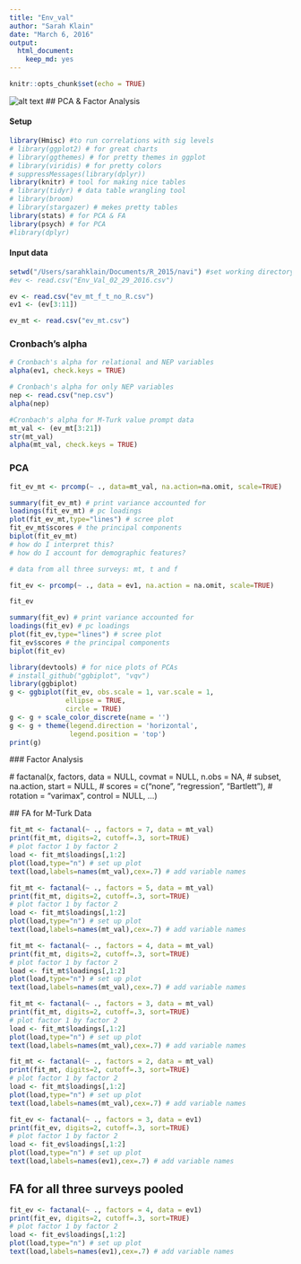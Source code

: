 ```yaml
---
title: "Env_val"
author: "Sarah Klain"
date: "March 6, 2016"
output: 
  html_document: 
    keep_md: yes
---
```


```r
knitr::opts_chunk$set(echo = TRUE)
```
![alt text](Pandora8.jpg)
## PCA & Factor Analysis

#### Setup

```r
library(Hmisc) #to run correlations with sig levels
# library(ggplot2) # for great charts
# library(ggthemes) # for pretty themes in ggplot
# library(viridis) # for pretty colors
# suppressMessages(library(dplyr))
library(knitr) # tool for making nice tables
# library(tidyr) # data table wrangling tool
# library(broom)
# library(stargazer) # mekes pretty tables
library(stats) # for PCA & FA
library(psych) # for PCA
#library(dplyr)
```

#### Input data
```r
setwd("/Users/sarahklain/Documents/R_2015/navi") #set working directory
#ev <- read.csv("Env_Val_02_29_2016.csv")

ev <- read.csv("ev_mt_f_t_no_R.csv")
ev1 <- (ev[3:11])

ev_mt <- read.csv("ev_mt.csv")
```

### Cronbach's alpha
```r
# Cronbach's alpha for relational and NEP variables
alpha(ev1, check.keys = TRUE)

# Cronbach's alpha for only NEP variables
nep <- read.csv("nep.csv")
alpha(nep)

#Cronbach's alpha for M-Turk value prompt data
mt_val <- (ev_mt[3:21]) 
str(mt_val)
alpha(mt_val, check.keys = TRUE)
```

### PCA

```r
fit_ev_mt <- prcomp(~ ., data=mt_val, na.action=na.omit, scale=TRUE)

summary(fit_ev_mt) # print variance accounted for 
loadings(fit_ev_mt) # pc loadings 
plot(fit_ev_mt,type="lines") # scree plot 
fit_ev_mt$scores # the principal components
biplot(fit_ev_mt)
# how do I interpret this?
# how do I account for demographic features?
```

```r
# data from all three surveys: mt, t and f

fit_ev <- prcomp(~ ., data = ev1, na.action = na.omit, scale=TRUE)

fit_ev

summary(fit_ev) # print variance accounted for 
loadings(fit_ev) # pc loadings 
plot(fit_ev,type="lines") # scree plot 
fit_ev$scores # the principal components
biplot(fit_ev)
```

```r
library(devtools) # for nice plots of PCAs
# install_github("ggbiplot", "vqv")
library(ggbiplot)
g <- ggbiplot(fit_ev, obs.scale = 1, var.scale = 1, 
              ellipse = TRUE, 
              circle = TRUE)
g <- g + scale_color_discrete(name = '')
g <- g + theme(legend.direction = 'horizontal', 
               legend.position = 'top')
print(g)
```
 
 ### Factor Analysis

 # factanal(x, factors, data = NULL, covmat = NULL, n.obs = NA,
 #        subset, na.action, start = NULL,
 #        scores = c("none", "regression", "Bartlett"),
 #        rotation = "varimax", control = NULL, ...)
 
 ## FA for M-Turk Data

```r
fit_mt <- factanal(~ ., factors = 7, data = mt_val)
print(fit_mt, digits=2, cutoff=.3, sort=TRUE)
# plot factor 1 by factor 2 
load <- fit_mt$loadings[,1:2] 
plot(load,type="n") # set up plot 
text(load,labels=names(mt_val),cex=.7) # add variable names
```

```r
fit_mt <- factanal(~ ., factors = 5, data = mt_val)
print(fit_mt, digits=2, cutoff=.3, sort=TRUE)
# plot factor 1 by factor 2 
load <- fit_mt$loadings[,1:2] 
plot(load,type="n") # set up plot 
text(load,labels=names(mt_val),cex=.7) # add variable names
```

```r
fit_mt <- factanal(~ ., factors = 4, data = mt_val)
print(fit_mt, digits=2, cutoff=.3, sort=TRUE)
# plot factor 1 by factor 2 
load <- fit_mt$loadings[,1:2] 
plot(load,type="n") # set up plot 
text(load,labels=names(mt_val),cex=.7) # add variable names
```

```r
fit_mt <- factanal(~ ., factors = 3, data = mt_val)
print(fit_mt, digits=2, cutoff=.3, sort=TRUE)
# plot factor 1 by factor 2 
load <- fit_mt$loadings[,1:2] 
plot(load,type="n") # set up plot 
text(load,labels=names(mt_val),cex=.7) # add variable names
```

```r
fit_mt <- factanal(~ ., factors = 2, data = mt_val)
print(fit_mt, digits=2, cutoff=.3, sort=TRUE)
# plot factor 1 by factor 2 
load <- fit_mt$loadings[,1:2] 
plot(load,type="n") # set up plot 
text(load,labels=names(mt_val),cex=.7) # add variable names
```

```r
fit_ev <- factanal(~ ., factors = 3, data = ev1)
print(fit_ev, digits=2, cutoff=.3, sort=TRUE)
# plot factor 1 by factor 2 
load <- fit_ev$loadings[,1:2] 
plot(load,type="n") # set up plot 
text(load,labels=names(ev1),cex=.7) # add variable names
```

## FA for all three surveys pooled
```r
fit_ev <- factanal(~ ., factors = 4, data = ev1)
print(fit_ev, digits=2, cutoff=.3, sort=TRUE)
# plot factor 1 by factor 2 
load <- fit_ev$loadings[,1:2] 
plot(load,type="n") # set up plot 
text(load,labels=names(ev1),cex=.7) # add variable names
```


